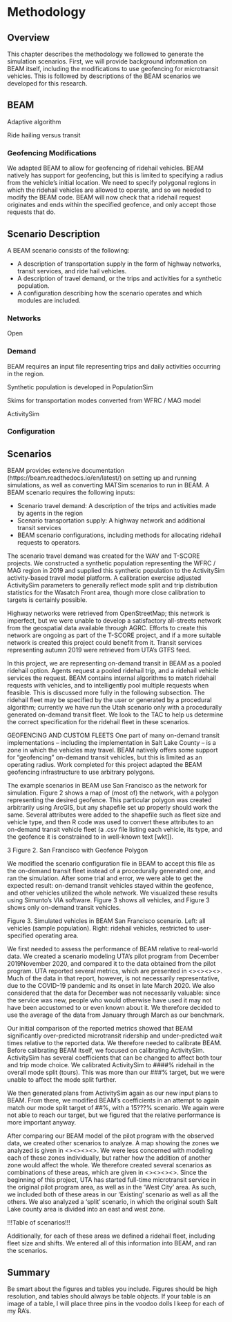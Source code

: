 # Methodology

## Overview

This chapter describes the methodology we followed to generate the simulation scenarios. First, we will provide background information on BEAM itself, including the modifications to use geofencing for microtransit vehicles. This is followed by descriptions of the BEAM scenarios we developed for this research.


## BEAM

Adaptive algorithm

Ride hailing versus transit

### Geofencing Modifications

We adapted BEAM to allow for geofencing of ridehail vehicles. BEAM natively has support for geofencing, but this is limited to specifying a radius from the vehicle's initial location. We need to specify polygonal regions in which the ridehail vehicles are allowed to operate, and so we needed to modify the BEAM code. BEAM will now check that a ridehail request originates and ends within the specified geofence, and only accept those requests that do.


## Scenario Description

A BEAM scenario consists of the following:

- A description of transportation supply in the form of highway networks, transit services, and ride hail vehicles.
- A description of travel demand, or the trips and activities for a synthetic population.
- A configuration describing how the scenario operates and which modules are included.

### Networks

Open

### Demand

BEAM requires an input file representing trips and daily activities occurring in the region.

Synthetic population is developed in PopulationSim

Skims for transportation modes converted from WFRC / MAG model

ActivitySim

### Configuration


## Scenarios

BEAM provides extensive documentation (https://beam.readthedocs.io/en/latest/) on setting up and running simulations, as well as converting MATSim scenarios to run in BEAM. A BEAM scenario requires the following inputs: 

- Scenario travel demand: A description of the trips and activities made by agents in the region
- Scenario transportation supply: A highway network and additional transit services
- BEAM scenario configurations, including methods for allocating ridehail requests to operators. 

The scenario travel demand was created for the WAV and T-SCORE projects. We constructed a synthetic population representing the WFRC / MAG region in 2019 and supplied this synthetic population to the ActivitySim activity-based travel model platform. A calibration exercise adjusted ActivitySim parameters to generally reflect mode split and trip distribution statistics for the Wasatch Front area, though more close calibration to targets is certainly possible.

Highway networks were retrieved from OpenStreetMap; this network is imperfect, but we were unable to develop a satisfactory all-streets network from the geospatial data available through AGRC. Efforts to create this network are ongoing as part of the T-SCORE project, and if a more suitable network is created this project could benefit from it. Transit services representing autumn 2019 were retrieved from UTA’s GTFS feed.

In this project, we are representing on-demand transit in BEAM as a pooled ridehail option. Agents request a pooled ridehail trip, and a ridehail vehicle services the request. BEAM contains internal algorithms to match ridehail requests with vehicles, and to intelligently pool multiple requests when feasible. This is discussed more fully in the following subsection. The ridehail fleet may be specified by the user or generated by a procedural algorithm; currently we have run the Utah scenario only with a procedurally generated on-demand transit fleet. We look to the TAC to help us determine the correct specification for the ridehail fleet in these scenarios.


GEOFENCING AND CUSTOM FLEETS One part of many on-demand transit implementations – including the implementation in Salt Lake County – is a zone in which the vehicles may travel. BEAM natively offers some support for “geofencing” on-demand transit vehicles, but this is limited as an operating radius. Work completed for this project adapted the BEAM geofencing infrastructure to use arbitrary polygons.

The example scenarios in BEAM use San Francisco as the network for simulation. Figure 2 shows a map of (most of) the network, with a polygon representing the desired geofence. This particular polygon was created arbitrarily using ArcGIS, but any shapefile set up properly should work the same. Several attributes were added to the shapefile such as fleet size and vehicle type, and then R code was used to convert these attributes to an on-demand transit vehicle fleet (a .csv file listing each vehicle, its type, and the geofence it is constrained to in well-known text [wkt]).

3 Figure 2. San Francisco with Geofence Polygon

We modified the scenario configuration file in BEAM to accept this file as the on-demand transit fleet instead of a procedurally generated one, and ran the simulation. After some trial and error, we were able to get the expected result: on-demand transit vehicles stayed within the geofence, and other vehicles utilized the whole network. We visualized these results using Simunto’s VIA software. Figure 3 shows all vehicles, and Figure 3 shows only on-demand transit vehicles.

Figure 3. Simulated vehicles in BEAM San Francisco scenario. Left: all vehicles (sample population). Right: ridehail vehicles, restricted to user-specified operating area. 



We first needed to assess the performance of BEAM relative to real-world data. We created a scenario modeling UTA's pilot program from December 2019\textendash November 2020, and compared it to the data obtained from the pilot program. UTA reported several metrics, which are presented in <><><><>. Much of the data in that report, however, is not necessarily representative, due to the COVID-19 pandemic and its onset in late March 2020. We also considered that the data for December was not necessarily valuable: since the service was new, people who would otherwise have used it may not have been accustomed to or even known about it. We therefore decided to use the average of the data from January through March as our benchmark.

Our initial comparison of the reported metrics showed that BEAM significantly over-predicted microtransit ridership and under-predicted wait times relative to the reported data. We therefore needed to calibrate BEAM. Before calibrating BEAM itself, we focused on calibrating ActivitySim. ActivitySim has several coefficients that can be changed to affect both tour and trip mode choice. We calibrated ActivitySim to ####% ridehail in the overall mode split (tours). This was more than our ###% target, but we were unable to affect the mode split further.

We then generated plans from ActivitySim again as our new input plans to BEAM. From there, we modified BEAM's coefficients in an attempt to again match our mode split target of ##%, with a 15???% scenario. We again were not able to reach our target, but we figured that the relative performance is more important anyway.

After comparing our BEAM model of the pilot program with the observed data, we created other scenarios to analyze. A map showing the zones we analyzed is given in <><><><>. We were less concerned with modeling each of these zones individually, but rather how the addition of another zone would affect the whole. We therefore created several scenarios as combinations of these areas, which are given in <><><><>. Since the beginning of this project, UTA has started full-time microtransit service in the original pilot program area, as well as in the 'West City' area. As such, we included both of these areas in our 'Existing' scenario as well as all the others. We also analyzed a 'split' scenario, in which the original south Salt Lake county area is divided into an east and west zone.

!!!Table of scenarios!!!

Additionally, for each of these areas we defined a ridehail fleet, including fleet size and shifts. We entered all of this information into BEAM, and ran the scenarios.





## Summary

Be smart about the figures and tables you include. Figures should be high resolution, and tables should always be table objects. If your table is an image of a table, I will place three pins in the voodoo dolls I keep for each of my RA’s.

